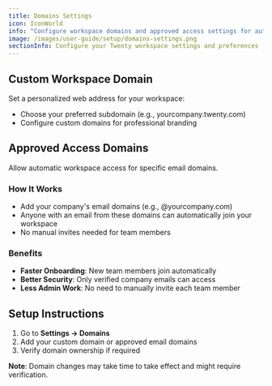 ```yaml
---
title: Domains Settings
icon: IconWorld
info: "Configure workspace domains and approved access settings for automatic user sign up."
image: /images/user-guide/setup/domains-settings.png
sectionInfo: Configure your Twenty workspace settings and preferences
---
```


## Custom Workspace Domain

Set a personalized web address for your workspace:
- Choose your preferred subdomain (e.g., yourcompany.twenty.com)
- Configure custom domains for professional branding

## Approved Access Domains

Allow automatic workspace access for specific email domains.

### How It Works
- Add your company's email domains (e.g., @yourcompany.com)
- Anyone with an email from these domains can automatically join your workspace
- No manual invites needed for team members

### Benefits
- **Faster Onboarding**: New team members join automatically
- **Better Security**: Only verified company emails can access
- **Less Admin Work**: No need to manually invite each team member

## Setup Instructions

1. Go to **Settings → Domains**
2. Add your custom domain or approved email domains
3. Verify domain ownership if required

**Note**: Domain changes may take time to take effect and might require verification.


